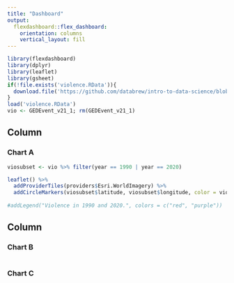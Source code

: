 ```yaml
---
title: "Dashboard"
output: 
  flexdashboard::flex_dashboard:
    orientation: columns
    vertical_layout: fill
---
```


```r
library(flexdashboard)
library(dplyr) 
library(leaflet)
library(gsheet)
if(!file.exists('violence.RData')){
  download.file('https://github.com/databrew/intro-to-data-science/blob/main/data/GEDEvent_v21_1.RData?raw=true', 'violence.RData')
}
load('violence.RData')
vio <- GEDEvent_v21_1; rm(GEDEvent_v21_1)
```

Column {data-width=650}
-----------------------------------------------------------------------

### Chart A

```r
viosubset <- vio %>% filter(year == 1990 | year == 2020)

leaflet() %>% 
  addProviderTiles(providers$Esri.WorldImagery) %>%
  addCircleMarkers(viosubset$latitude, viosubset$longitude, color = viosubset$year)
  
#addLegend("Violence in 1990 and 2020.", colors = c("red", "purple"))

```

Column {data-width=350}
-----------------------------------------------------------------------

### Chart B

```r

```

### Chart C

```r

```

